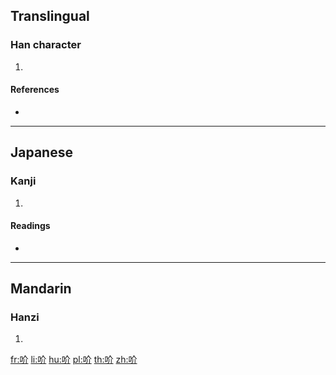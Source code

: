 {{character info/new}}
==Translingual==

===Han character===
{{Han char|rn=30|rad=口|as=04|sn=7|four=68020|canj=ROLL|ids=⿰口介}}

# {{defn|Han|sort=口04}}

====References====
* {{Han ref|kx=0177.280|dkj=03337|dj=0395.090|hdz=10591.070|uh=5424|ud=21540|bh=CAA5|bd=51877}}

----

==Japanese==

===Kanji===
{{ja-kanji|grade=|rs=口04}}

# {{defn|lang=ja|sort=口04}}

====Readings====
* {{ja-readings|on=[[かい]] (kai), [[け]] (ke), [[か]] (ka)|kun=[[こえ]] (koe)}}

----

==Mandarin==

===Hanzi===
{{cmn-hanzi|pin=[[jiè]] ([[jie4]])|wg=chieh<sup>4</sup>}}

# {{defn|lang=cmn|sort=口04}}

[[fr:吤]]
[[li:吤]]
[[hu:吤]]
[[pl:吤]]
[[th:吤]]
[[zh:吤]]